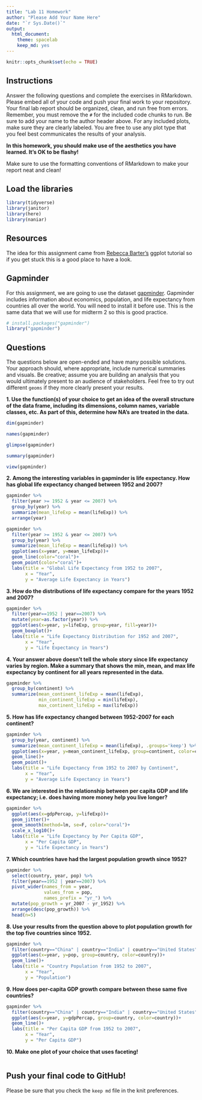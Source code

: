 ```yaml
---
title: "Lab 11 Homework"
author: "Please Add Your Name Here"
date: "`r Sys.Date()`"
output:
  html_document: 
    theme: spacelab
    keep_md: yes
---
```


```r
knitr::opts_chunk$set(echo = TRUE)
```

## Instructions
Answer the following questions and complete the exercises in RMarkdown. Please embed all of your code and push your final work to your repository. Your final lab report should be organized, clean, and run free from errors. Remember, you must remove the `#` for the included code chunks to run. Be sure to add your name to the author header above. For any included plots, make sure they are clearly labeled. You are free to use any plot type that you feel best communicates the results of your analysis.  

**In this homework, you should make use of the aesthetics you have learned. It's OK to be flashy!**

Make sure to use the formatting conventions of RMarkdown to make your report neat and clean!  

## Load the libraries
```r
library(tidyverse)
library(janitor)
library(here)
library(naniar)
``` 

## Resources
The idea for this assignment came from [Rebecca Barter's](http://www.rebeccabarter.com/blog/2017-11-17-ggplot2_tutorial/) ggplot tutorial so if you get stuck this is a good place to have a look.  

## Gapminder
For this assignment, we are going to use the dataset [gapminder](https://cran.r-project.org/web/packages/gapminder/index.html). Gapminder includes information about economics, population, and life expectancy from countries all over the world. You will need to install it before use. This is the same data that we will use for midterm 2 so this is good practice.
```r
# install.packages("gapminder")
library("gapminder")
```

## Questions
The questions below are open-ended and have many possible solutions. Your approach should, where appropriate, include numerical summaries and visuals. Be creative; assume you are building an analysis that you would ultimately present to an audience of stakeholders. Feel free to try out different `geoms` if they more clearly present your results.  

**1. Use the function(s) of your choice to get an idea of the overall structure of the data frame, including its dimensions, column names, variable classes, etc. As part of this, determine how NA's are treated in the data.** 
```r
dim(gapminder)
```
```r
names(gapminder)
```
```r
glimpse(gapminder)
```
```r
summary(gapminder)
```
```r
view(gapminder)
```



**2. Among the interesting variables in gapminder is life expectancy. How has global life expectancy changed between 1952 and 2007?**
```r
gapminder %>% 
  filter(year >= 1952 & year <= 2007) %>% 
  group_by(year) %>% 
  summarize(mean_lifeExp = mean(lifeExp)) %>% 
  arrange(year)
```
```r
gapminder %>% 
  filter(year >= 1952 & year <= 2007) %>% 
  group_by(year) %>% 
  summarize(mean_lifeExp = mean(lifeExp)) %>% 
  ggplot(aes(x=year, y=mean_lifeExp))+
  geom_line(color="coral")+
  geom_point(color="coral")+
  labs(title = "Global Life Expectancy from 1952 to 2007",
       x = "Year",
       y = "Average Life Expectancy in Years")
```


**3. How do the distributions of life expectancy compare for the years 1952 and 2007?**
```r
gapminder %>% 
  filter(year==1952 | year==2007) %>% 
  mutate(year=as.factor(year)) %>%
  ggplot(aes(x=year, y=lifeExp, group=year, fill=year))+
  geom_boxplot()+
  labs(title = "Life Expectancy Distribution for 1952 and 2007",
       x = "Year",
       y = "Life Expectancy in Years")
```


**4. Your answer above doesn't tell the whole story since life expectancy varies by region. Make a summary that shows the min, mean, and max life expectancy by continent for all years represented in the data.**
```r
gapminder %>% 
  group_by(continent) %>% 
  summarize(mean_continent_lifeExp = mean(lifeExp),
            min_continent_lifeExp = min(lifeExp),
            max_continent_lifeExp = max(lifeExp))
```


**5. How has life expectancy changed between 1952-2007 for each continent?**
```r
gapminder %>% 
  group_by(year, continent) %>% 
  summarize(mean_continent_lifeExp = mean(lifeExp), .groups='keep') %>% 
  ggplot(aes(x=year, y=mean_continent_lifeExp, group=continent, color=continent))+
  geom_line()+
  geom_point()+
  labs(title = "Life Expectancy from 1952 to 2007 by Continent",
       x = "Year",
       y = "Average Life Expectancy in Years")
```


**6. We are interested in the relationship between per capita GDP and life expectancy; i.e. does having more money help you live longer?**
```r
gapminder %>% 
  ggplot(aes(x=gdpPercap, y=lifeExp))+
  geom_jitter()+
  geom_smooth(method=lm, se=F, color="coral")+
  scale_x_log10()+
  labs(title = "Life Expectancy by Per Capita GDP",
       x = "Per Capita GDP",
       y = "Life Expectancy in Years")
```


**7. Which countries have had the largest population growth since 1952?**
```r
gapminder %>% 
  select(country, year, pop) %>% 
  filter(year==1952 | year==2007) %>%
  pivot_wider(names_from = year,
              values_from = pop,
              names_prefix = "yr_") %>% 
  mutate(pop_growth = yr_2007 - yr_1952) %>% 
  arrange(desc(pop_growth)) %>% 
  head(n=5)
```


**8. Use your results from the question above to plot population growth for the top five countries since 1952.**
```r
gapminder %>% 
  filter(country=="China" | country=="India" | country=="United States" | country=="Indonesia" | country=="Brazil") %>% 
  ggplot(aes(x=year, y=pop, group=country, color=country))+
  geom_line()+
  labs(title = "Country Population from 1952 to 2007",
       x = "Year",
       y = "Population")
```


**9. How does per-capita GDP growth compare between these same five countries?**
```r
gapminder %>% 
  filter(country=="China" | country=="India" | country=="United States" | country=="Indonesia" | country=="Brazil") %>% 
  ggplot(aes(x=year, y=gdpPercap, group=country, color=country))+
  geom_line()+
  labs(title = "Per Capita GDP from 1952 to 2007",
       x = "Year",
       y = "Per Capita GDP")
```


**10. Make one plot of your choice that uses faceting!**
```r

```


## Push your final code to GitHub!
Please be sure that you check the `keep md` file in the knit preferences. 